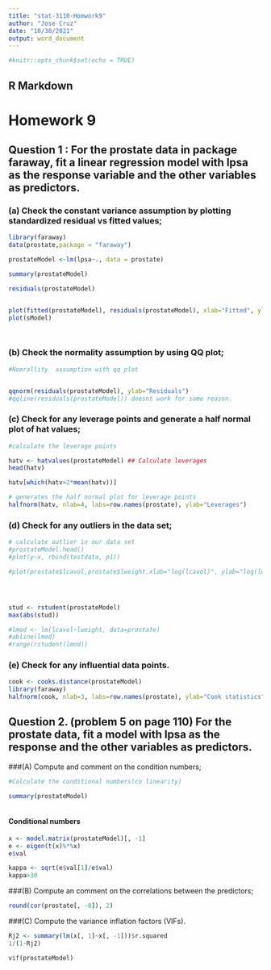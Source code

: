 ```yaml
---
title: "stat-3110-Homwork9"
author: "Jose Cruz"
date: "10/30/2021"
output: word_document
---
```


```r
#knitr::opts_chunk$set(echo = TRUE)
```

## R Markdown



# Homework 9 


## Question 1 : For the prostate data in package faraway, fit a linear regression model with lpsa as the response variable and the other variables as predictors.

### (a) Check the constant variance assumption by plotting standardized residual vs fitted values;

```r

library(faraway)
data(prostate,package = "faraway")

prostateModel <-lm(lpsa~., data = prostate)

summary(prostateModel)

residuals(prostateModel)


plot(fitted(prostateModel), residuals(prostateModel), xlab="Fitted", ylab="Residuals")
plot(sModel)




```




### (b) Check the normality assumption by using QQ plot;

```r
#Nomrallity  assumption with qq plot


qqnorm(residuals(prostateModel), ylab="Residuals")
#qqline(residuals(prostateModel)) doesnt work for some reason.

```


### (c) Check for any leverage points and generate a half normal plot of hat values;

```r
#calculate the leverage points 

hatv <- hatvalues(prostateModel) ## Calculate leverages
head(hatv)

hatv[which(hatv>2*mean(hatv))]
```




```r

# generates the half normal plot for leverage points
halfnorm(hatv, nlab=4, labs=row.names(prostate), ylab="Leverages")
```

### (d) Check for any outliers in the data set;


```r
# calculate outlier in our data set
#prostateModel.head()
#plot(y~x, rbind(testdata, p1))

#plot(prostate$lcavol,prostate$lweight,xlab="log(lcavol)", ylab="log(lweight)")




stud <- rstudent(prostateModel)
max(abs(stud))

#lmod <- lm(lcavol~lweight, data=prostate)
#abline(lmod)
#range(rstudent(lmod))

```


### (e) Check for any influential data points.

```r
cook <- cooks.distance(prostateModel)
library(faraway)
halfnorm(cook, nlab=3, labs=row.names(prostate), ylab="Cook statistics")
```

## Question 2. (problem 5 on page 110) For the prostate data, fit a model with lpsa as the response and the other variables as predictors.



###(A) Compute and comment on the condition numbers;
```r
#Calculate the conditional numbers(co linearity)

summary(prostateModel)



```

#### Conditional numbers
```r

x <- model.matrix(prostateModel)[, -1]
e <- eigen(t(x)%*%x)
e$val

```

```r
kappa <- sqrt(e$val[1]/e$val)
kappa>30
```



###(B) Compute an comment on the correlations between the predictors;
```r
round(cor(prostate[, -8]), 2)
```


###(C) Compute the variance inflation factors (VIFs).
```r

Rj2 <- summary(lm(x[, 1]~x[, -1]))$r.squared
1/(1-Rj2)

```

```r

vif(prostateModel)


```

